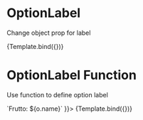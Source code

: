 


<Meta title="Components/RadioGroup/OptionLabel" component={VvRadioGroup} />

# OptionLabel

Change object prop for label

<Canvas>
	<Story
		name="OptionsLabel - string"
		args={{
			name: 'vv-group-options-label-string',
			options: [
				{ value: 1, name: 'Mela' },
				{ value: 2, name: 'Pera' },
				{ value: 3, name: 'Banana' }
			],
			optionLabel: 'name'
		}}>
		{Template.bind({})}
	</Story>
</Canvas>

# OptionLabel Function

Use function to define option label

<Canvas>
	<Story
		name="OptionsLabel - function"
		args={{
			name: 'vv-group-options-label-function',
			options: [
				{ value: 1, name: 'Mela' },
				{ value: 2, name: 'Pera' },
				{ value: 3, name: 'Banana' }
			],
			optionLabel: (o) => `Frutto: ${o.name}`
		}}>
		{Template.bind({})}
	</Story>
</Canvas>
